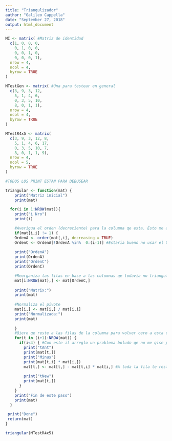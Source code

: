 ---
title: "Triangulizador"
author: "Galileo Cappella"
date: "September 27, 2018"
output: html_document
---

```{r}
MI <- matrix( #Matriz de identidad
  c(1, 0, 0, 0,
    0, 1, 0, 0,
    0, 0, 1, 0,
    0, 0, 0, 1),
  nrow = 4,
  ncol = 4,
  byrow = TRUE
)

MTestGen <- matrix( #Una para testear en general
  c(3, 9, 3, 12,
    5, 1, 4, 6,
    0, 3, 5, 10,
    8, 0, 1, 1),
  nrow = 4,
  ncol = 4,
  byrow = TRUE
)

MTestR4x5 <- matrix(
  c(3, 9, 3, 12, 8,
    5, 1, 4, 6, 17,
    0, 3, 5, 10, 7,
    8, 0, 1, 1, 9),
  nrow = 4,
  ncol = 5,
  byrow = TRUE
)
```

```{r}
#TODOS LOS PRINT ESTAN PARA DEBUGEAR

triangular <- function(mat) {
    print("Matriz inicial")
    print(mat)

  for(i in 1:NROW(mat)){
    print("i Nro")
    print(i)

    #Averigua el orden (decreciente) para la columna qe esta. Esto me asegura qe no haya un cero en el pivote (lo normalizo despues de ordenarlas).
    if(mat[i,i] != 1) {
    OrdenA <- order(mat[,i], decreasing = TRUE)
    OrdenC <- OrdenA[!OrdenA %in%  0:(i-1)] #Estaria bueno no usar el OrdenA, pero no se como hacer
    
    print("OrdenA")
    print(OrdenA)
    print("OrdenC")
    print(OrdenC)

    #Reorganiza las filas en base a las columnas qe todavia no triangulo.
    mat[i:NROW(mat),] <- mat[OrdenC,]
    
    print("Matrix:")
    print(mat)
    
    #Normaliza el pivote
    mat[i,] <- mat[i,] / mat[i,i]
    print("Normalizada:")
    print(mat)
  
    }
    #Qiero qe reste a las filas de la columna para volver cero a esta columna (excepto por el pivote).
    for(t in (i+1):NROW(mat)) {
      if(i<4) { #Con este if arreglo un problema boludo qe no me qise poner a arreglar.
        print("tAnt")
        print(mat[t,])
        print("Minus")
        print(mat[t,i] * mat[i,])
        mat[t,] <- mat[t,] - mat[t,i] * mat[i,] #A toda la fila le resta el primer valor
        
        print("tNew")
        print(mat[t,])
      }
    }
    print("Fin de este paso")
    print(mat)
  }

 print("Done")
 return(mat)
}

triangular(MTestR4x5)
```